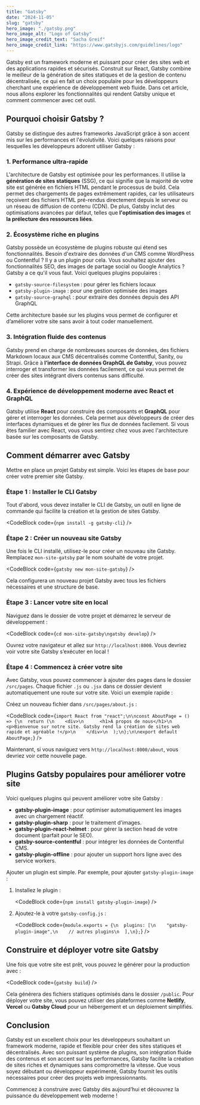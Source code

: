 ```yaml
---
title: "Gatsby"
date: "2024-11-05"
slug: "gatsby"
hero_image: "./gatsby.png"
hero_image_alt: "Logo of Gatsby"
hero_image_credit_text: "Sacha Greif"
hero_image_credit_link: "https://www.gatsbyjs.com/guidelines/logo"
---
```



Gatsby est un framework moderne et puissant pour créer des sites web et des applications rapides et sécurisés. Construit sur React, Gatsby combine le meilleur de la génération de sites statiques et de la gestion de contenu décentralisée, ce qui en fait un choix populaire pour les développeurs cherchant une expérience de développement web fluide. Dans cet article, nous allons explorer les fonctionnalités qui rendent Gatsby unique et comment commencer avec cet outil.

## Pourquoi choisir Gatsby ?

Gatsby se distingue des autres frameworks JavaScript grâce à son accent mis sur les performances et l'évolutivité. Voici quelques raisons pour lesquelles les développeurs adorent utiliser Gatsby :

### 1. Performance ultra-rapide

L'architecture de Gatsby est optimisée pour les performances. Il utilise la **génération de sites statiques** (SSG), ce qui signifie que la majorité de votre site est générée en fichiers HTML pendant le processus de build. Cela permet des chargements de pages extrêmement rapides, car les utilisateurs reçoivent des fichiers HTML pré-rendus directement depuis le serveur ou un réseau de diffusion de contenu (CDN). De plus, Gatsby inclut des optimisations avancées par défaut, telles que **l'optimisation des images** et **la prélecture des ressources liées**.

### 2. Écosystème riche en plugins

Gatsby possède un écosystème de plugins robuste qui étend ses fonctionnalités. Besoin d'extraire des données d'un CMS comme WordPress ou Contentful ? Il y a un plugin pour cela. Vous souhaitez ajouter des fonctionnalités SEO, des images de partage social ou Google Analytics ? Gatsby a ce qu'il vous faut. Voici quelques plugins populaires :

- `gatsby-source-filesystem` : pour gérer les fichiers locaux
- `gatsby-plugin-image` : pour une gestion optimisée des images
- `gatsby-source-graphql` : pour extraire des données depuis des API GraphQL

Cette architecture basée sur les plugins vous permet de configurer et d’améliorer votre site sans avoir à tout coder manuellement.

### 3. Intégration fluide des contenus

Gatsby prend en charge de nombreuses sources de données, des fichiers Markdown locaux aux CMS décentralisés comme Contentful, Sanity, ou Strapi. Grâce à **l’interface de données GraphQL de Gatsby**, vous pouvez interroger et transformer les données facilement, ce qui vous permet de créer des sites intégrant divers contenus sans difficulté.

### 4. Expérience de développement moderne avec React et GraphQL

Gatsby utilise **React** pour construire des composants et **GraphQL** pour gérer et interroger les données. Cela permet aux développeurs de créer des interfaces dynamiques et de gérer les flux de données facilement. Si vous êtes familier avec React, vous vous sentirez chez vous avec l'architecture basée sur les composants de Gatsby.

## Comment démarrer avec Gatsby

Mettre en place un projet Gatsby est simple. Voici les étapes de base pour créer votre premier site Gatsby.

### Étape 1 : Installer le CLI Gatsby

Tout d'abord, vous devez installer le CLI de Gatsby, un outil en ligne de commande qui facilite la création et la gestion de sites Gatsby.

<CodeBlock code={`npm install -g gatsby-cli`} />

### Étape 2 : Créer un nouveau site Gatsby

Une fois le CLI installé, utilisez-le pour créer un nouveau site Gatsby. Remplacez `mon-site-gatsby` par le nom souhaité de votre projet.

<CodeBlock code={`gatsby new mon-site-gatsby`} />

Cela configurera un nouveau projet Gatsby avec tous les fichiers nécessaires et une structure de base.

### Étape 3 : Lancer votre site en local

Naviguez dans le dossier de votre projet et démarrez le serveur de développement :

<CodeBlock code={`cd mon-site-gatsby\ngatsby develop`} />

Ouvrez votre navigateur et allez sur `http://localhost:8000`. Vous devriez voir votre site Gatsby s’exécuter en local !

### Étape 4 : Commencez à créer votre site

Avec Gatsby, vous pouvez commencer à ajouter des pages dans le dossier `/src/pages`. Chaque fichier `.js` ou `.jsx` dans ce dossier devient automatiquement une route sur votre site. Voici un exemple rapide :

Créez un nouveau fichier dans `/src/pages/about.js` :

<CodeBlock
  code={`import React from "react";\n\nconst AboutPage = () => {\n  return (\n    <div>\n      <h1>À propos de nous</h1>\n      <p>Bienvenue sur notre site. Gatsby rend la création de sites web rapide et agréable !</p>\n    </div>\n  );\n};\n\nexport default AboutPage;`}
/>

Maintenant, si vous naviguez vers `http://localhost:8000/about`, vous devriez voir cette nouvelle page.

## Plugins Gatsby populaires pour améliorer votre site

Voici quelques plugins qui peuvent améliorer votre site Gatsby :

- **gatsby-plugin-image** : pour optimiser automatiquement les images avec un chargement réactif.
- **gatsby-plugin-sharp** : pour le traitement d'images.
- **gatsby-plugin-react-helmet** : pour gérer la section head de votre document (parfait pour le SEO).
- **gatsby-source-contentful** : pour intégrer les données de Contentful CMS.
- **gatsby-plugin-offline** : pour ajouter un support hors ligne avec des service workers.

Ajouter un plugin est simple. Par exemple, pour ajouter `gatsby-plugin-image` :

1. Installez le plugin :

   <CodeBlock code={`npm install gatsby-plugin-image`} />

2. Ajoutez-le à votre `gatsby-config.js` :

   <CodeBlock
     code={`module.exports = {\n  plugins: [\n    "gatsby-plugin-image",\n    // autres plugins\n  ],\n};`}
   />

## Construire et déployer votre site Gatsby

Une fois que votre site est prêt, vous pouvez le générer pour la production avec :

<CodeBlock code={`gatsby build`} />

Cela générera des fichiers statiques optimisés dans le dossier `/public`. Pour déployer votre site, vous pouvez utiliser des plateformes comme **Netlify**, **Vercel** ou **Gatsby Cloud** pour un hébergement et un déploiement simplifiés.

## Conclusion

Gatsby est un excellent choix pour les développeurs souhaitant un framework moderne, rapide et flexible pour créer des sites statiques et décentralisés. Avec son puissant système de plugins, son intégration fluide des contenus et son accent sur les performances, Gatsby facilite la création de sites riches et dynamiques sans compromettre la vitesse. Que vous soyez débutant ou développeur expérimenté, Gatsby fournit les outils nécessaires pour créer des projets web impressionnants.

Commencez à construire avec Gatsby dès aujourd’hui et découvrez la puissance du développement web moderne !
